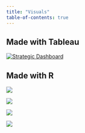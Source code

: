```yaml
---
title: "Visuals"
table-of-contents: true
---
```


## Made with Tableau

[![Strategic Dashboard](https://public.tableau.com/static/images/St/StrategicDashboard_16655263006290/Dashboard1/1_rss.png){alt="Strategic Dashboard" style="border: none"}](https://public.tableau.com/views/StrategicDashboard_16655263006290/Dashboard1?:language=en-US&:display_count=n&:origin=viz_share_link)

## Made with R

![](images/rfid-tag-reads.png)

![](images/rfid-error.png)

![](images/fig-airline-2-1.png)

![](images/topic-sentiments-2.png)
